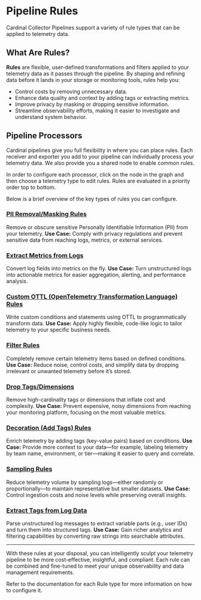 
# Pipeline Rules

Cardinal Collector Pipelines support a variety of rule types that can be applied to telemetry data.

## What Are Rules?

**Rules** are flexible, user-defined transformations and filters applied to your telemetry data as it passes through the pipeline. By shaping and refining data before it lands in your storage or monitoring tools, rules help you:

- Control costs by removing unnecessary data.
- Enhance data quality and context by adding tags or extracting metrics.
- Improve privacy by masking or dropping sensitive information.
- Streamline observability efforts, making it easier to investigate and understand system behavior.

## Pipeline Processors

Cardinal pipelines give you full flexibility in where you can place rules.  Each receiver and exporter you add to your pipeline can individually process your telemetry data.  We also provide you a shared node to enable common rules.
<div style={{display:'flex', gap:16, flexDirection:'column' }}>
<ExpandableImage url={'/docs_pipeline.png'} alt={'PII'} imgStyle={{width:'90%', margin:30}}/>
    <div>In order to configure each processor, click on the node in the graph and then choose a telemetry type to edit rules.  Rules are evaluated in a priority order top to bottom.</div>
<ExpandableImage url={'/docs_rules.png'} alt={'PII'} imgStyle={{width:'90%', margin:30}}/>
</div>

Below is a brief overview of the key types of rules you can configure.

### [PII Removal/Masking Rules](./rules/pii)
Remove or obscure sensitive Personally Identifiable Information (PII) from your telemetry.
**Use Case:** Comply with privacy regulations and prevent sensitive data from reaching logs, metrics, or external services.

### [Extract Metrics from Logs](./rules/extract-metric)
Convert log fields into metrics on the fly.
**Use Case:** Turn unstructured logs into actionable metrics for easier aggregation, alerting, and performance analysis.

### [Custom OTTL (OpenTelemetry Transformation Language) Rules](./rules/custom)
Write custom conditions and statements using OTTL to programmatically transform data.
**Use Case:** Apply highly flexible, code-like logic to tailor telemetry to your specific business needs.

### [Filter Rules](./rules/filter)
Completely remove certain telemetry items based on defined conditions.
**Use Case:** Reduce noise, control costs, and simplify data by dropping irrelevant or unwanted telemetry before it’s stored.

### [Drop Tags/Dimensions](./rules/drop-tags)
Remove high-cardinality tags or dimensions that inflate cost and complexity.
**Use Case:** Prevent expensive, noisy dimensions from reaching your monitoring platform, focusing on the most valuable metrics.

### [Decoration (Add Tags) Rules](./rules/add-tags)
Enrich telemetry by adding tags (key-value pairs) based on conditions.
**Use Case:** Provide more context to your data—for example, labeling telemetry by team name, environment, or tier—making it easier to query and correlate.

### [Sampling Rules](./rules/sample)
Reduce telemetry volume by sampling logs—either randomly or proportionally—to maintain representative but smaller datasets.
**Use Case:** Control ingestion costs and noise levels while preserving overall insights.

### [Extract Tags from Log Data](./rules/extract-tags)
Parse unstructured log messages to extract variable parts (e.g., user IDs) and turn them into structured tags.
**Use Case:** Gain richer analytics and filtering capabilities by converting raw strings into searchable attributes.

---

With these rules at your disposal, you can intelligently sculpt your telemetry pipeline to be more cost-effective, insightful, and compliant. Each rule can be combined and fine-tuned to meet your unique observability and data management requirements.

Refer to the documentation for each Rule type for more information on how to configure it.